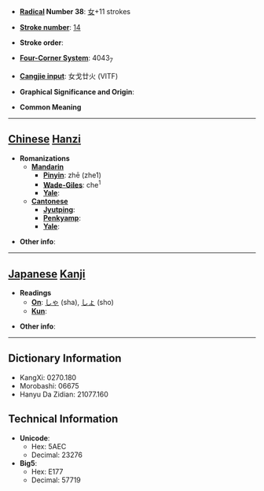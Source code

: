 * '''[[Wiktionary:Chinese radical index| Radical]] Number 38''': [[Wiktionary:Chinese radical index 女|女]]+11 strokes

* '''[[Wiktionary:Chinese total strokes index|Stroke number]]''': [[Wiktionary:Chinese total strokes index 14|14]]

* '''Stroke order''': 

* '''[[Wiktionary:Chinese four corner index|Four-Corner System]]''': 4043<sub>7</sub>

* '''[[Wiktionary:Chinese Cangjie index|Cangjie input]]''': 女戈廿火 (VITF)

* '''Graphical Significance and Origin''': 

* '''Common Meaning'''

----

== [[Chinese]] [[Hanzi]] ==

* '''Romanizations'''
** '''[[Mandarin]]'''
*** '''[[Pinyin]]''': zhē (zhe1)
*** '''[[Wade-Giles]]''': che<sup>1</sup>
*** '''[[Yale]]''': 
** '''[[Cantonese]]'''
*** '''[[Jyutping]]''':
*** '''[[Penkyamp]]''': 
*** '''[[Yale]]''': 

* '''Other info''': 

----

== [[Japanese]] [[Kanji]] ==

* '''Readings'''
** '''[[On]]''': [[しゃ]] (sha), [[しょ]] (sho)
** '''[[Kun]]''': 

* '''Other info''':  

----

== Dictionary Information ==

* KangXi: 0270.180
* Morobashi: 06675
* Hanyu Da Zidian: 21077.160

== Technical Information ==

* '''Unicode''':
** Hex: 5AEC
** Decimal: 23276
* '''Big5''':
** Hex: E177
** Decimal: 57719